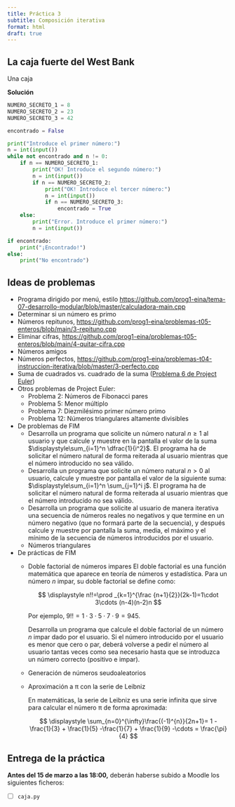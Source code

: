 ```yaml
---
title: Práctica 3
subtitle: Composición iterativa
format: html
draft: true
---
```


## La caja fuerte del West Bank

Una caja 


**Solución**

```python
NUMERO_SECRETO_1 = 8
NUMERO_SECRETO_2 = 23
NUMERO_SECRETO_3 = 42

encontrado = False

print("Introduce el primer número:")
n = int(input())
while not encontrado and n != 0:
    if n == NUMERO_SECRETO_1:
        print("OK! Introduce el segundo número:")
        n = int(input())
        if n == NUMERO_SECRETO_2:
            print("OK! Introduce el tercer número:")
            n = int(input())
            if n == NUMERO_SECRETO_3:
                encontrado = True
    else:
        print("Error. Introduce el primer número:")
        n = int(input())

if encontrado:
    print("¡Encontrado!")
else:
    print("No encontrado")
```

## Ideas de problemas

- Programa dirigido por menú, estilo <https://github.com/prog1-eina/tema-07-desarrollo-modular/blob/master/calculadora-main.cpp>
- Determinar si un número es primo
- Números repitunos, <https://github.com/prog1-eina/problemas-t05-enteros/blob/main/3-repituno.cpp> 
- Eliminar cifras, <https://github.com/prog1-eina/problemas-t05-enteros/blob/main/4-quitar-cifra.cpp>  
- Números amigos
- Números perfectos, <https://github.com/prog1-eina/problemas-t04-instruccion-iterativa/blob/master/3-perfecto.cpp>
- Suma de cuadrados vs. cuadrado de la suma ([Problema 6 de Project Euler](https://projecteuler.net/problem=6))
- Otros problemas de Project Euler:
    - Problema 2: Números de Fibonacci pares
    - Problema 5: Menor múltiplo
    - Problema 7: Diezmilésimo primer número primo
    - Problema 12: Números triangulares altamente divisibles
- De problemas de FIM
    - Desarrolla un programa que solicite un número natural $n \geq 1$ al usuario y que calcule y muestre en la pantalla el valor de la suma $\displaystyle\sum_{i=1}^n \dfrac{1}{i^2}$. El programa ha de solicitar el número natural de forma reiterada al usuario mientras que el número introducido no sea válido.
    - Desarrolla un programa que solicite un número natural $n > 0$ al usuario, calcule y muestre por pantalla el valor de la siguiente suma: $\displaystyle\sum_{i=1}^n \sum_{j=1}^i j$. El programa ha de solicitar el número natural de forma reiterada al usuario mientras que el número introducido no sea válido.
    - Desarrolla un programa que solicite al usuario de manera iterativa una secuencia de números reales no negativos y que termine en un número negativo (que no formará parte de la secuencia), y después calcule y muestre por pantalla la suma, media, el máximo y el mínimo de la secuencia de números introducidos por el usuario.
    - Números triangulares
- De prácticas de FIM
    - Doble factorial de números impares
        El doble factorial es una función matemática que aparece en teoría de números y estadística. Para un número $n$ impar, su doble factorial se define como:

        $$
        \displaystyle n!!=\prod _{k=1}^{\frac {n+1}{2}}(2k-1)=1\cdot 3\cdots (n-4)(n-2)n
        $$

        Por ejemplo, $9!!=1\cdot 3\cdot 5\cdot 7\cdot 9=945$.

        Desarrolla un programa que calcule el doble factorial de un número $n$ impar dado por el usuario. Si el número introducido por el usuario es menor que cero o par, deberá volverse a pedir el número al usuario tantas veces como sea necesario hasta que se introduzca un número correcto (positivo e impar).
    - Generación de números seudoaleatorios
    - Aproximación a π con la serie de Leibniz

        En matemáticas, la serie de Leibniz es una serie infinita que sirve para calcular el número π de forma aproximada:

        $$
        \displaystyle \sum_{n=0}^{\infty}\frac{(-1)^{n}}{2n+1}= 1 - \frac{1}{3} + \frac{1}{5} -\frac{1}{7} + \frac{1}{9} -\cdots = \frac{\pi}{4}
        $$


## Entrega de la práctica

**Antes del 15 de marzo a las 18:00,** deberán haberse subido a Moodle los siguientes ficheros:

- [ ] `caja.py`
